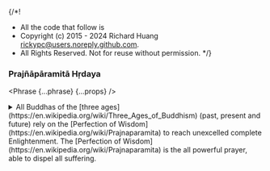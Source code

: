 {/*!
 * All the code that follow is
 * Copyright (c) 2015 - 2024 Richard Huang <rickypc@users.noreply.github.com>.
 * All Rights Reserved. Not for reuse without permission.
 */}


### Prajñāpāramitā Hṛdaya

<Phrase {...phrase} {...props} />

<details>
  <summary>
    All Buddhas of the [three ages](https://en.wikipedia.org/wiki/Three_Ages_of_Buddhism)
    (past, present and future) rely on the [Perfection of Wisdom](https://en.wikipedia.org/wiki/Prajnaparamita)
    to reach unexcelled complete Enlightenment.
    The [Perfection of Wisdom](https://en.wikipedia.org/wiki/Prajnaparamita)
    is the all powerful prayer, able to dispel all suffering.
  </summary>
  <div>
    {/* @ts-ignore */}
    > Oṃ Gone, Gone, Everyone gone to the other shore, Awakening, So Be It!

    <MultiLingual {...phrase} />
  </div>
</details>
